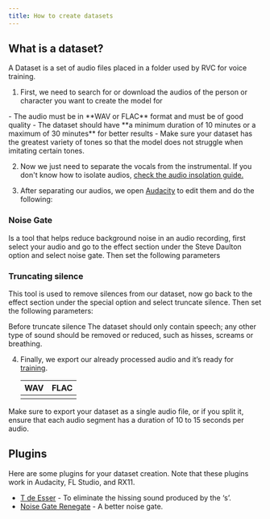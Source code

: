 ```yaml
---
title: How to create datasets
---
```



## What is a dataset?

A Dataset is a set of audio files placed in a folder used by RVC for voice training.

1. First, we need to search for or download the audios of the person or character you want to create the model for

<Callout type="info" className="shadow-xl shadow-blue-500/10"> 
  - The audio must be in **WAV or FLAC** format and must be of good quality 
  - The dataset should have **a minimum duration of 10 minutes or a maximum of 30 minutes** for better results 
  - Make sure your dataset has the greatest variety of tones so that the model does not struggle when imitating
  certain tones.
</Callout>

2. Now we just need to separate the vocals from the instrumental. If you don't know how to isolate audios, [check the audio insolation guide.](/guides/audio-isolating/uvr)

3. After separating our audios, we open [Audacity](https://www.audacityteam.org/download/) to edit them and do the following:

### Noise Gate
Is a tool that helps reduce background noise in an audio recording, first select your audio and go to the effect section under the Steve Daulton option and select noise gate. Then set the following parameters
<ImageZoom src="/images/noise-gate.png" alt="Noise Gate" width={800} height={400} />

### Truncating silence
This tool is used to remove silences from our dataset, now go back to the effect section under the special option and select truncate silence. Then set the following parameters:
<ImageZoom src="/images/truncate-silence.png" alt="Truncate Silence" width={800} height={400} />

<Callout type="warn" className="shadow-xl shadow-orange-500/10">
  Before truncate silence The dataset should only contain speech; any other type
  of sound should be removed or reduced, such as hisses, screams or breathing.
</Callout>

4. Finally, we export our already processed audio and it’s ready for [training](/get-started/training.md/).
   
   |        WAV          | FLAC              |
   | :-------------------| ----------------: |
   | <ImageZoom src="/images/wav.png" alt="WAV" width={800} height={400} /> | <ImageZoom src="/images/flac.png" alt="FLAC" width={800} height={400} /> |

<Callout type="info" className="shadow-xl shadow-blue-500/10">
  Make sure to export your dataset as a single audio file, or if you split it,
  ensure that each audio segment has a duration of 10 to 15 seconds per audio.
</Callout>

## Plugins
Here are some plugins for your dataset creation. Note that these plugins work in Audacity, FL Studio, and RX11.

- [T de Esser](https://techivation.com/t-de-esser/?srsltid=AfmBOopFizOEU71N2cCJhJcgPlZo-rWjU4T1X1EvM2L5fMCkaCio13qO) - To eliminate the hissing sound produced by the ‘s’.                                                                                                                                                                                                              
- [Noise Gate Renegate](https://www.auburnsounds.com/products/Renegate.html) - A better noise gate.